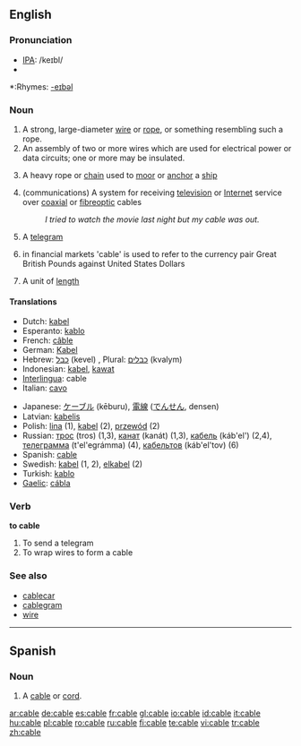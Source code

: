 ==English==

===Pronunciation===
*[[IPA]]: /keɪbl/
*{{audio|en-us-cable.ogg|Audio (US)}}

*:Rhymes: [[Rhymes:English:-eɪbəl|-eɪbəl]]

===Noun===
{{en-noun}}

# A strong, large-diameter [[wire]] or [[rope]], or something resembling such a rope.
# An assembly of two or more wires which are used for electrical power or data circuits; one or more may be insulated.
#{{nautical}} A heavy rope or [[chain]] used to [[moor]] or [[anchor]] a [[ship]]
#(communications) A system for receiving [[television]] or [[Internet]] service over [[coaxial]] or [[fibreoptic]] cables
#: ''I tried to watch the movie last night but my cable was out.''
# A [[telegram]]
# {{finance}} in financial markets 'cable' is used to refer to the currency pair Great British Pounds against United States Dollars
#{{nautical}} A unit of [[length]]

====Translations====
{{top}}
*Dutch: [[kabel]] {{m}}
*Esperanto: [[kablo]]
*French: [[câble]] {{m}}
*German: [[Kabel]] {{n}}
*Hebrew: [[כבל]] (kevel) {{m}}, Plural: [[כבלים]] (kvalym) {{m}}
*Indonesian: [[kabel]], [[kawat]]
*[[Interlingua]]: cable
*Italian: [[cavo]] {{m}}
{{mid}}
*Japanese: [[ケーブル]] (kēburu), [[電線]] ([[でんせん]], densen)
*Latvian: [[kabelis]] {{m}}
*Polish: [[lina]] {{f}} (1), [[kabel]] {{m}} (2), [[przewód]] {{m}} (2)
*Russian: [[трос]] (tros) {{m}} (1,3), [[канат]] (kanát) {{m}} (1,3), [[кабель]] (káb'el') {{m}} (2,4), [[телеграмма]] (t'el'egrámma) (4), [[кабельтов]] (káb'el'tov) {{m}} (6)
*Spanish: [[cable#Spanish|cable]]
*Swedish: [[kabel]] (1, 2), [[elkabel]] (2)
*Turkish: [[kablo]]
*[[Gaelic]]: [[cábla]]
{{bottom}}

===Verb===
'''to cable'''

# To send a telegram
# To wrap wires to form a cable

===See also===
*[[cablecar]]
*[[cablegram]]
*[[wire]]

----

==Spanish==

===Noun===
{{es-noun-m}}

# A [[cable#English|cable]] or [[cord]].

[[ar:cable]]
[[de:cable]]
[[es:cable]]
[[fr:cable]]
[[gl:cable]]
[[io:cable]]
[[id:cable]]
[[it:cable]]
[[hu:cable]]
[[pl:cable]]
[[ro:cable]]
[[ru:cable]]
[[fi:cable]]
[[te:cable]]
[[vi:cable]]
[[tr:cable]]
[[zh:cable]]